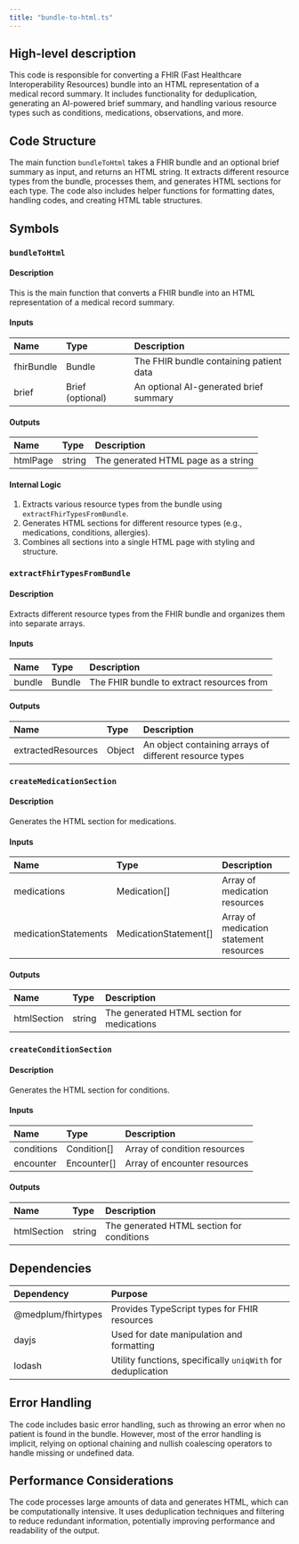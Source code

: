 ```yaml
---
title: "bundle-to-html.ts"
---
```


## High-level description
This code is responsible for converting a FHIR (Fast Healthcare Interoperability Resources) bundle into an HTML representation of a medical record summary. It includes functionality for deduplication, generating an AI-powered brief summary, and handling various resource types such as conditions, medications, observations, and more.

## Code Structure
The main function `bundleToHtml` takes a FHIR bundle and an optional brief summary as input, and returns an HTML string. It extracts different resource types from the bundle, processes them, and generates HTML sections for each type. The code also includes helper functions for formatting dates, handling codes, and creating HTML table structures.

## Symbols

### `bundleToHtml`
#### Description
This is the main function that converts a FHIR bundle into an HTML representation of a medical record summary.

#### Inputs
| Name | Type | Description |
|:-----|:-----|:------------|
| fhirBundle | Bundle | The FHIR bundle containing patient data |
| brief | Brief (optional) | An optional AI-generated brief summary |

#### Outputs
| Name | Type | Description |
|:-----|:-----|:------------|
| htmlPage | string | The generated HTML page as a string |

#### Internal Logic
1. Extracts various resource types from the bundle using `extractFhirTypesFromBundle`.
2. Generates HTML sections for different resource types (e.g., medications, conditions, allergies).
3. Combines all sections into a single HTML page with styling and structure.

### `extractFhirTypesFromBundle`
#### Description
Extracts different resource types from the FHIR bundle and organizes them into separate arrays.

#### Inputs
| Name | Type | Description |
|:-----|:-----|:------------|
| bundle | Bundle | The FHIR bundle to extract resources from |

#### Outputs
| Name | Type | Description |
|:-----|:-----|:------------|
| extractedResources | Object | An object containing arrays of different resource types |

### `createMedicationSection`
#### Description
Generates the HTML section for medications.

#### Inputs
| Name | Type | Description |
|:-----|:-----|:------------|
| medications | Medication[] | Array of medication resources |
| medicationStatements | MedicationStatement[] | Array of medication statement resources |

#### Outputs
| Name | Type | Description |
|:-----|:-----|:------------|
| htmlSection | string | The generated HTML section for medications |

### `createConditionSection`
#### Description
Generates the HTML section for conditions.

#### Inputs
| Name | Type | Description |
|:-----|:-----|:------------|
| conditions | Condition[] | Array of condition resources |
| encounter | Encounter[] | Array of encounter resources |

#### Outputs
| Name | Type | Description |
|:-----|:-----|:------------|
| htmlSection | string | The generated HTML section for conditions |

## Dependencies
| Dependency | Purpose |
|:-----------|:--------|
| @medplum/fhirtypes | Provides TypeScript types for FHIR resources |
| dayjs | Used for date manipulation and formatting |
| lodash | Utility functions, specifically `uniqWith` for deduplication |

## Error Handling
The code includes basic error handling, such as throwing an error when no patient is found in the bundle. However, most of the error handling is implicit, relying on optional chaining and nullish coalescing operators to handle missing or undefined data.

## Performance Considerations
The code processes large amounts of data and generates HTML, which can be computationally intensive. It uses deduplication techniques and filtering to reduce redundant information, potentially improving performance and readability of the output.